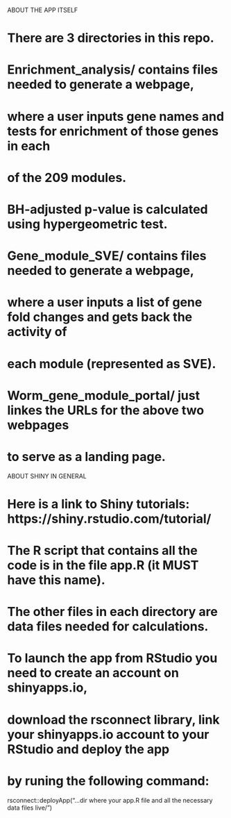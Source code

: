 ABOUT THE APP ITSELF

# There are 3 directories in this repo.
# Enrichment_analysis/ contains files needed to generate a webpage,
# where a user inputs gene names and tests for enrichment of those genes in each 
# of the 209 modules. 
# BH-adjusted p-value is calculated using hypergeometric test.

# Gene_module_SVE/ contains files needed to generate a webpage,
# where a user inputs a list of gene fold changes and gets back the activity of
# each module (represented as SVE).

# Worm_gene_module_portal/ just linkes the URLs for the above two webpages
# to serve as a landing page.

ABOUT SHINY IN GENERAL

# Here is a link to Shiny tutorials: https://shiny.rstudio.com/tutorial/

# The R script that contains all the code is in the file app.R (it MUST have this name).
# The other files in each directory are data files needed for calculations.
# To launch the app from RStudio you need to create an account on shinyapps.io, 
# download the rsconnect library, link your shinyapps.io account to your RStudio and deploy the app
# by runing the following command:
rsconnect::deployApp("...dir where your app.R file and all the necessary data files live/")
